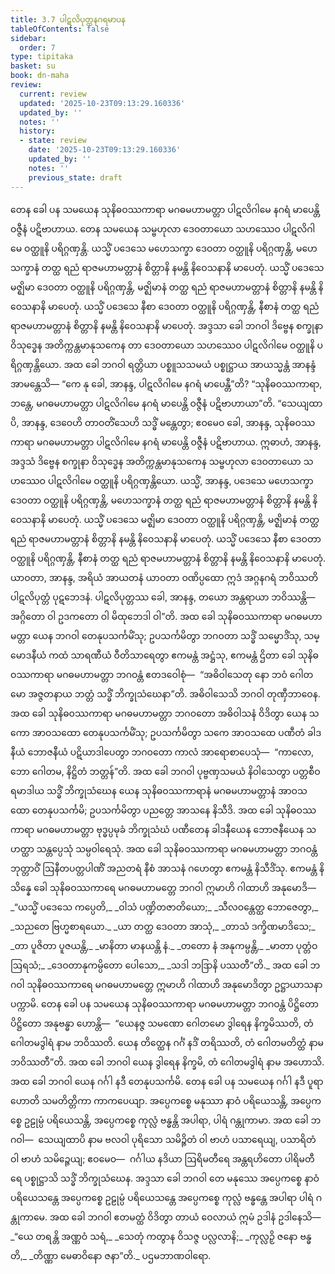 ```yaml
---
title: 3.7 ပါဋလိပုတ္တနဂရမာပန
tableOfContents: false
sidebar:
  order: 7
type: tipitaka
basket: su
book: dn-maha
review:
  current: review
  updated: '2025-10-23T09:13:29.160336'
  updated_by: ''
  notes: ''
  history:
  - state: review
    date: '2025-10-23T09:13:29.160336'
    updated_by: ''
    notes: ''
    previous_state: draft
---
```



<ReviewStatus review={frontmatter.review} showDetails={true} />

<HypothesisAnnotation frontmatter={frontmatter} />

<DynamicBreadcrumb />

<Division number="152" book="dn-maha" e="ch" v="7" p="74">

<Paragraph number="311" book="dn-maha">
တေန ခေါ ပန သမယေန သုနိဓဝဿကာရာ မဂဓမဟာမတ္တာ ပါဋလိဂါမေ နဂရံ မာပေန္တိ ဝဇ္ဇီနံ ပဋိဗာဟာယ. တေန သမယေန သမ္ဗဟုလာ ဒေဝတာယော သဟဿေဝ ပါဋလိဂါမေ ဝတ္ထူနိ ပရိဂ္ဂဏှန္တိ. ယသ္မိံ ပဒေသေ မဟေသက္ခာ ဒေဝတာ ဝတ္ထူနိ ပရိဂ္ဂဏှန္တိ, မဟေသက္ခာနံ တတ္ထ ရညံ ရာဇမဟာမတ္တာနံ စိတ္တာနိ နမန္တိ နိဝေသနာနိ မာပေတုံ. ယသ္မိံ ပဒေသေ မဇ္ဈိမာ ဒေဝတာ ဝတ္ထူနိ ပရိဂ္ဂဏှန္တိ, မဇ္ဈိမာနံ တတ္ထ ရညံ ရာဇမဟာမတ္တာနံ စိတ္တာနိ နမန္တိ နိဝေသနာနိ မာပေတုံ. ယသ္မိံ ပဒေသေ နီစာ ဒေဝတာ ဝတ္ထူနိ ပရိဂ္ဂဏှန္တိ, နီစာနံ တတ္ထ ရညံ ရာဇမဟာမတ္တာနံ စိတ္တာနိ နမန္တိ နိဝေသနာနိ မာပေတုံ. အဒ္ဒသာ ခေါ ဘဂဝါ ဒိဗ္ဗေန စက္ခုနာ ဝိသုဒ္ဓေန အတိက္ကန္တမာနုသကေန တာ ဒေဝတာယော သဟဿေဝ ပါဋလိဂါမေ ဝတ္ထူနိ ပရိဂ္ဂဏှန္တိယော. အထ ခေါ ဘဂဝါ ရတ္တိယာ ပစ္စူသသမယံ ပစ္စုဋ္ဌာယ အာယသ္မန္တံ အာနန္ဒံ အာမန္တေသိ—
</Paragraph>

<Paragraph number="312" book="dn-maha">
“ကေ နု ခေါ, အာနန္ဒ, ပါဋလိဂါမေ နဂရံ မာပေန္တီ”တိ? “သုနိဓဝဿကာရာ, ဘန္တေ, မဂဓမဟာမတ္တာ ပါဋလိဂါမေ နဂရံ မာပေန္တိ ဝဇ္ဇီနံ ပဋိဗာဟာယာ”တိ. “သေယျထာပိ, အာနန္ဒ, ဒေဝေဟိ တာဝတိံသေဟိ သဒ္ဓိံ မန္တေတွာ; ဧဝမေဝ ခေါ, အာနန္ဒ, သုနိဓဝဿကာရာ မဂဓမဟာမတ္တာ ပါဋလိဂါမေ နဂရံ မာပေန္တိ ဝဇ္ဇီနံ ပဋိဗာဟာယ. ဣဓာဟံ, အာနန္ဒ, အဒ္ဒသံ ဒိဗ္ဗေန စက္ခုနာ ဝိသုဒ္ဓေန အတိက္ကန္တမာနုသကေန သမ္ဗဟုလာ ဒေဝတာယော သဟဿေဝ ပါဋလိဂါမေ ဝတ္ထူနိ ပရိဂ္ဂဏှန္တိယော. ယသ္မိံ, အာနန္ဒ, ပဒေသေ မဟေသက္ခာ ဒေဝတာ ဝတ္ထူနိ ပရိဂ္ဂဏှန္တိ, မဟေသက္ခာနံ တတ္ထ ရညံ ရာဇမဟာမတ္တာနံ စိတ္တာနိ နမန္တိ နိဝေသနာနိ မာပေတုံ. ယသ္မိံ ပဒေသေ မဇ္ဈိမာ ဒေဝတာ ဝတ္ထူနိ ပရိဂ္ဂဏှန္တိ, မဇ္ဈိမာနံ တတ္ထ ရညံ ရာဇမဟာမတ္တာနံ စိတ္တာနိ နမန္တိ နိဝေသနာနိ မာပေတုံ. ယသ္မိံ ပဒေသေ နီစာ ဒေဝတာ ဝတ္ထူနိ ပရိဂ္ဂဏှန္တိ, နီစာနံ တတ္ထ ရညံ ရာဇမဟာမတ္တာနံ စိတ္တာနိ နမန္တိ နိဝေသနာနိ မာပေတုံ. ယာဝတာ, အာနန္ဒ, အရိယံ အာယတနံ ယာဝတာ ဝဏိပ္ပထော ဣဒံ အဂ္ဂနဂရံ ဘဝိဿတိ ပါဋလိပုတ္တံ ပုဋဘေဒနံ. ပါဋလိပုတ္တဿ ခေါ, အာနန္ဒ, တယော အန္တရာယာ ဘဝိဿန္တိ—  အဂ္ဂိတော ဝါ ဥဒကတော ဝါ မိထုဘေဒါ ဝါ”တိ.
</Paragraph>

</Division>
<Division number="153" book="dn-maha" e="ch" v="7" p="75">

<Paragraph number="313" book="dn-maha">
အထ ခေါ သုနိဓဝဿကာရာ မဂဓမဟာမတ္တာ ယေန ဘဂဝါ တေနုပသင်္ကမိံသု; ဥပသင်္ကမိတွာ ဘဂဝတာ သဒ္ဓိံ သမ္မောဒိံသု, သမ္မောဒနီယံ ကထံ သာရဏီယံ ဝီတိသာရေတွာ ဧကမန္တံ အဋ္ဌံသု, ဧကမန္တံ ဌိတာ ခေါ သုနိဓဝဿကာရာ မဂဓမဟာမတ္တာ ဘဂဝန္တံ ဧတဒဝေါစုံ—  “အဓိဝါသေတု နော ဘဝံ ဂေါတမော အဇ္ဇတနာယ ဘတ္တံ သဒ္ဓိံ ဘိက္ခုသံဃေနာ”တိ. အဓိဝါသေသိ ဘဂဝါ တုဏှီဘာဝေန. အထ ခေါ သုနိဓဝဿကာရာ မဂဓမဟာမတ္တာ ဘဂဝတော အဓိဝါသနံ ဝိဒိတွာ ယေန သကော အာဝသထော တေနုပသင်္ကမိံသု; ဥပသင်္ကမိတွာ သကေ အာဝသထေ ပဏီတံ ခါဒနီယံ ဘောဇနီယံ ပဋိယာဒါပေတွာ ဘဂဝတော ကာလံ အာရောစာပေသုံ—  “ကာလော, ဘော ဂေါတမ, နိဋ္ဌိတံ ဘတ္တန်”တိ.
</Paragraph>

<Paragraph number="314" book="dn-maha">
အထ ခေါ ဘဂဝါ ပုဗ္ဗဏှသမယံ နိဝါသေတွာ ပတ္တစီဝရမာဒါယ သဒ္ဓိံ ဘိက္ခုသံဃေန ယေန သုနိဓဝဿကာရာနံ မဂဓမဟာမတ္တာနံ အာဝသထော တေနုပသင်္ကမိ; ဥပသင်္ကမိတွာ ပညတ္တေ အာသနေ နိသီဒိ. အထ ခေါ သုနိဓဝဿကာရာ မဂဓမဟာမတ္တာ ဗုဒ္ဓပ္ပမုခံ ဘိက္ခုသံဃံ ပဏီတေန ခါဒနီယေန ဘောဇနီယေန သဟတ္ထာ သန္တပ္ပေသုံ သမ္ပဝါရေသုံ. အထ ခေါ သုနိဓဝဿကာရာ မဂဓမဟာမတ္တာ ဘဂဝန္တံ ဘုတ္တာဝိံ ဩနီတပတ္တပါဏိံ အညတရံ နီစံ အာသနံ ဂဟေတွာ ဧကမန္တံ နိသီဒိံသု. ဧကမန္တံ နိသိန္နေ ခေါ သုနိဓဝဿကာရေ မဂဓမဟာမတ္တေ ဘဂဝါ ဣမာဟိ ဂါထာဟိ အနုမောဒိ—
</Paragraph>

<Paragraph number="315" type="verses" book="dn-maha">
_“ယသ္မိံ ပဒေသေ ကပ္ပေတိ,_  
_ဝါသံ ပဏ္ဍိတဇာတိယော;_  
_သီလဝန္တေတ္ထ ဘောဇေတွာ,_  
_သညတေ ဗြဟ္မစာရယော._  

</Paragraph>

<Paragraph number="316" type="verses" book="dn-maha">
_ယာ တတ္ထ ဒေဝတာ အာသုံ,_  
_တာသံ ဒက္ခိဏမာဒိသေ;_  
_တာ ပူဇိတာ ပူဇယန္တိ,_  
_မာနိတာ မာနယန္တိ နံ._  

</Paragraph>

<Paragraph number="317" type="verses" book="dn-maha">
_တတော နံ အနုကမ္ပန္တိ,_  
_မာတာ ပုတ္တံဝ ဩရသံ;_  
_ဒေဝတာနုကမ္ပိတော ပေါသော,_  
_သဒါ ဘဒြာနိ ပဿတီ”တိ._  

</Paragraph>

<Paragraph number="318" book="dn-maha">
အထ ခေါ ဘဂဝါ သုနိဓဝဿကာရေ မဂဓမဟာမတ္တေ ဣမာဟိ ဂါထာဟိ အနုမောဒိတွာ ဥဋ္ဌာယာသနာ ပက္ကာမိ.
</Paragraph>

</Division>
<Division number="154" book="dn-maha" e="ch" v="7" p="76">

<Paragraph number="319" book="dn-maha">
တေန ခေါ ပန သမယေန သုနိဓဝဿကာရာ မဂဓမဟာမတ္တာ ဘဂဝန္တံ ပိဋ္ဌိတော ပိဋ္ဌိတော အနုဗန္ဓာ ဟောန္တိ—  “ယေနဇ္ဇ သမဏော ဂေါတမော ဒွါရေန နိက္ခမိဿတိ, တံ ဂေါတမဒွါရံ နာမ ဘဝိဿတိ. ယေန တိတ္ထေန ဂင်္ဂံ နဒိံ တရိဿတိ, တံ ဂေါတမတိတ္ထံ နာမ ဘဝိဿတီ”တိ.
</Paragraph>

<Paragraph number="320" book="dn-maha">
အထ ခေါ ဘဂဝါ ယေန ဒွါရေန နိက္ခမိ, တံ ဂေါတမဒွါရံ နာမ အဟောသိ. အထ ခေါ ဘဂဝါ ယေန ဂင်္ဂါ နဒီ တေနုပသင်္ကမိ. တေန ခေါ ပန သမယေန ဂင်္ဂါ နဒီ ပူရာ ဟောတိ သမတိတ္တိကာ ကာကပေယျာ. အပ္ပေကစ္စေ မနုဿာ နာဝံ ပရိယေသန္တိ, အပ္ပေကစ္စေ ဥဠုမ္ပံ ပရိယေသန္တိ, အပ္ပေကစ္စေ ကုလ္လံ ဗန္ဓန္တိ အပါရာ, ပါရံ ဂန္တုကာမာ. အထ ခေါ ဘဂဝါ—  သေယျထာပိ နာမ ဗလဝါ ပုရိသော သမိဉ္ဇိတံ ဝါ ဗာဟံ ပသာရေယျ, ပသာရိတံ ဝါ ဗာဟံ သမိဉ္ဇေယျ; ဧဝမေဝ—  ဂင်္ဂါယ နဒိယာ ဩရိမတီရေ အန္တရဟိတော ပါရိမတီရေ ပစ္စုဋ္ဌာသိ သဒ္ဓိံ ဘိက္ခုသံဃေန.
</Paragraph>

<Paragraph number="321" book="dn-maha">
အဒ္ဒသာ ခေါ ဘဂဝါ တေ မနုဿေ အပ္ပေကစ္စေ နာဝံ ပရိယေသန္တေ အပ္ပေကစ္စေ ဥဠုမ္ပံ ပရိယေသန္တေ အပ္ပေကစ္စေ ကုလ္လံ ဗန္ဓန္တေ အပါရာ ပါရံ ဂန္တုကာမေ.
</Paragraph>

<Paragraph number="322" book="dn-maha">
အထ ခေါ ဘဂဝါ ဧတမတ္ထံ ဝိဒိတွာ တာယံ ဝေလာယံ ဣမံ ဥဒါနံ ဥဒါနေသိ—
</Paragraph>

<Paragraph number="323" type="verses" book="dn-maha">
_“ယေ တရန္တိ အဏ္ဏဝံ သရံ,_  
_သေတုံ ကတွာန ဝိသဇ္ဇ ပလ္လလာနိ;_  
_ကုလ္လဉှိ ဇနော ဗန္ဓတိ,_  
_တိဏ္ဏာ မေဓာဝိနော ဇနာ”တိ._  


</Paragraph>
</Division>

<Paragraph number="324" type="center" book="dn-maha">
ပဌမဘာဏဝါရော.
</Paragraph>